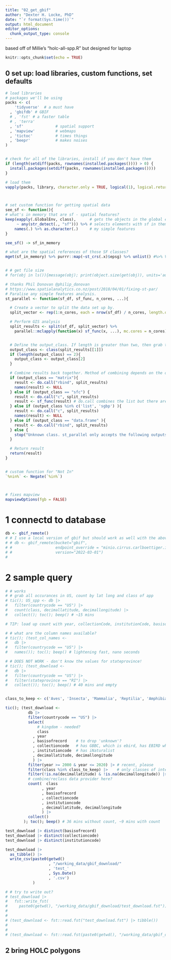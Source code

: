 ```yaml
---
title: "02_get_gbif"
author: "Dexter H. Locke, PhD"
date: "`r format(Sys.time())`"
output: html_document
editor_options: 
  chunk_output_type: console
---
```


based off of Millie's "holc-all-spp.R" but designed for laptop

```r
knitr::opts_chunk$set(echo = TRUE)
```


## 0 set up: load libraries, custom functions, set defaults
```r

# load libraries
# packages we'll be using
packs <- c(
    'tidyverse'  # a must have
  , 'gbifdb' # GBIF
  # , 'fst' # a faster table 
  # , 'terra'
  , 'sf'              # spatial support
  , 'mapview'         # webmaps
  , 'tictoc'          # times things
  , 'beepr'           # makes noises
)


# check for all of the libraries, install if you don't have them
if (length(setdiff(packs, rownames(installed.packages()))) > 0) {
  install.packages(setdiff(packs, rownames(installed.packages())))  
}

# load them
vapply(packs, library, character.only = TRUE, logical(1), logical.return = TRUE, quietly = TRUE)



# set custom function for getting spatial data
see_sf <- function(){
# what's in memory that are sf - spatial features?
keep(eapply(.GlobalEnv, class),      # gets the objects in the global environment
     ~ any(str_detect(., "sf"))) %>% # selects elements with sf in them
    names(.) %>% as.character(.)     # my simple features
}

see_sf() -> sf_in_memory

# what are the spatial references of those SF classes?
mget(sf_in_memory) %>% purrr::map(~st_crs(.x)$epsg) %>% unlist() #%>% View()


# # get file size
# for(obj in ls()){message(obj); print(object.size(get(obj)), units='auto'); cat('\n')}; rm(obj)

# thanks Phil Donovan @philip_donovan
# https://www.spatialanalytics.co.nz/post/2018/04/01/fixing-st-par/
# Paralise any simple features analysis.
st_parallel <- function(sf_df, sf_func, n_cores, ...){

  # Create a vector to split the data set up by.
  split_vector <- rep(1:n_cores, each = nrow(sf_df) / n_cores, length.out = nrow(sf_df))

  # Perform GIS analysis
  split_results <- split(sf_df, split_vector) %>%
    parallel::mclapply(function(x) sf_func(x, ...), mc.cores = n_cores)


  # Define the output_class. If length is greater than two, then grab the second variable.
  output_class <- class(split_results[[1]])
  if (length(output_class) == 2){
    output_class <- output_class[2]
  }

  # Combine results back together. Method of combining depends on the output from the function.
  if (output_class == "matrix"){
    result <- do.call("rbind", split_results)
    names(result) <- NULL
  } else if (output_class == "sfc") {
    result <- do.call("c", split_results)
    result <- sf_func(result) # do.call combines the list but there are still n_cores of the geometry which had been split up. Running st_union or st_collect gathers them up into one, as is the expected output of these two functions.
  } else if (output_class %in% c('list', 'sgbp') ){
    result <- do.call("c", split_results)
    names(result) <- NULL
  } else if (output_class == "data.frame" ){
    result <- do.call("rbind", split_results)
  } else {
    stop("Unknown class. st_parallel only accepts the following outputs at present: sfc, list, sf, matrix, sgbp.")
  }

  # Return result
  return(result)
}


# custom function for "Not In"
`%nin%` <- Negate(`%in%`)



# fixes mapview
mapviewOptions(fgb = FALSE)

```

# 1 connectd to database
```r

db <- gbif_remote()
# # I use a local version of gbif but should work as well with the above code
# # db <- gbif_remote(bucket="gbif", 
# #                   endpoint_override = "minio.cirrus.carlboettiger.info", 
# #                   version="2022-03-01")
# 
```

# 2 sample query
```r

# # works
# # grab all occurances in US, count by lat long and class of app
# tic(); US_spp <- db |>
#   filter(countrycode == "US") |>
#   count(class, decimallatitude, decimallongitude) |>
#   collect(); toc(); beep() # ~15 mins

# TIP: load up count with year, collectionCode, institutionCode, basisofrecord then filter?

# # what are the column names available?
# tic(); (test_col_names <- 
#   db |>
#   filter(countrycode == "US") |> 
#   names()); toc(); beep() # lightening fast, nano seconds

# # DOES NOT WORK - don't know the values for stateprovince!
# tic(); (test_download <- 
#   db |>
#   filter(countrycode == "US") |> 
#   filter(stateprovince == "RI") |> 
#   collect()); toc(); beep() # 40 mins and empty


class_to_keep <- c('Aves', 'Insecta', 'Mammalia', 'Reptilia', 'Amphibia')

tic(); (test_download <- 
          db |>
          filter(countrycode == "US") |> 
          select(
              # kingdom - needed?
              class
            , year
            , basisofrecord    # to drop 'unknown'?
            , collectioncode   # has GBBC, which is ebird, has EBIRD which is ebird
            , institutioncode  # has iNaturalist
            , decimallatitude, decimallongitude
            ) |>
          filter(year >= 2000 & year <= 2020) |> # recent, please
          filter(class %in% class_to_keep) |>    # only classes of interest
          filter(!is.na(decimallatitude) & !is.na(decimallongitude)) |> # need coords
          # combine/reclass data provider here?
          count(  class
                , year
                , basisofrecord
                , collectioncode
                , institutioncode
                , decimallatitude, decimallongitude
                ) |> 
          collect()
        ); toc(); beep() # 36 mins without count, ~9 mins with count

test_download |> distinct(basisofrecord)
test_download |> distinct(collectioncode)
test_download |> distinct(institutioncode)

test_download |> 
  as_tibble() |> 
  write_csv(paste0(getwd()
                   , "/working_data/gbif_download/"
                   , 'test_'
                   , Sys.Date()
                   , '.csv')
            )

# # try to write out?
# test_download |> 
#   fst::write_fst(
#     paste0(getwd(), "/working_data/gbif_download/test_download.fst"))
# 
# 
# (test_download <- fst::read.fst("test_download.fst") |> tibble())
# 
# 
# (test_download <- fst::read.fst(paste0(getwd(), "/working_data/gbif_download/test_download.fst")) |> tibble())

```


## 2 bring HOLC polygons
```r

```

